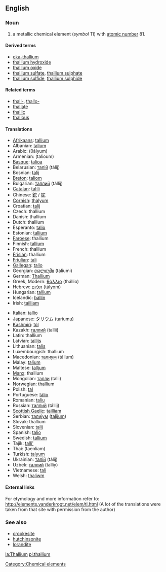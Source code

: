 {{See|Thallium}}

==English==
{{elements|Tl|mercury|Hg|lead|Pb}}
=== Noun ===
{{en-noun-unc}}
{{wikipedia}}

# a metallic chemical element (''symbol'' Tl) with [[atomic number]] 81.

====Derived terms====
*[[eka-thallium]]
*[[thallium hydroxide]]
*[[thallium oxide]]
*[[thallium sulfate]], [[thallium sulphate]]
*[[thallium sulfide]], [[thallium sulphide]]

====Related terms====
*[[thall-]], [[thallo-]]
*[[thallate]]
*[[thallic]]
*[[thallous]]

==== Translations ====
{{top}}
*[[Afrikaans]]: [[tallium]]
*Albanian: [[talium]]
*Arabic: {{ARchar|[[ثاليوم]]}} (θályum) {{m}}
*Armenian: (talioum)
*[[Basque]]: [[talioa]]
*Belarusian: [[талiй]] (tálij) {{m}}
*Bosnian: [[talij]]
*[[Breton]]: [[taliom]]
*Bulgarian: [[таллий]] (tállij) {{m}}
*[[Catalan]]: [[tal·li]]
*Chinese: [[鉈]] / [[铊]]
*[[Cornish]]: [[thalyum]]
*Croatian: [[talij]]
*Czech: thallium
*Danish: thallium
*Dutch: thallium {{n}}
*Esperanto: [[talio]]
*Estonian: [[tallium]]
*[[Faroese]]: thallium
*Finnish: [[tallium]]
*French: thallium {{m}}
*[[Frisian]]: thallium
*[[Friulian]]: [[tali]]
*[[Gallegan]]: [[talio]]
*Georgian: [[თალიუმი]] (taliumi)
*German: [[Thallium]] {{n}}
*Greek, Modern: [[θάλλιο]] (thállio) {{n}}
*Hebrew: [[תליום]] (tályom)
*Hungarian: [[tallium]]
*Icelandic: [[þallín]]
*Irish: [[tailliam]]
{{mid}}
*Italian: [[tallio]] {{m}}
*Japanese: [[タリウム]] (tariumu)
*[[Kashmiri]]: [[tôl]]
*Kazakh: [[таллий]] (tallii)
*Latin: thallium
*Latvian: [[tallijs]]
*Lithuanian: [[talis]]
*Luxembourgish: thallium
*Macedonian: [[талиум]] (tálium)
*Malay: [[talium]]
*Maltese: [[talljum]]
*[[Manx]]: thallium
*Mongolian: [[талли]] (talli)
*Norwegian: thallium
*Polish: [[tal#Polish|tal]] {{m}}
*Portuguese: [[tálio]] {{m}}
*Romanian: [[taliu]] {{n}}
*Russian: [[таллий]] (tállij) {{m}}
*[[Scottish Gaelic]]: [[tailliam]]
*Serbian: [[талиjум]] ([[talijum]]) {{m}}
*Slovak: thallium
*Slovenian: [[talij]]
*Spanish: [[talio]] {{m}}
*Swedish: [[tallium]]
*Tajik: [[talli']]
*Thai: {{THchar|[[แทลเลียม]]}} (taenliam)
*Turkish: [[talyum]]
*Ukrainian: [[талiй]] (tálij) {{m}}
*Uzbek: [[таллий]] (talliy)
*Vietnamese: [[tali#Vietnamese|tali]]
*Welsh: [[thaliwm]]
{{bottom}}

====External links====
For etymology and more information refer to:
http://elements.vanderkrogt.net/elem/tl.html
(A lot of the translations were taken from that site with permission from the author)

===See also===
*[[crookesite]]
*[[hutchinsonite]]
*[[lorandite]]

[[Category:Chemical elements]]

[[la:Thallium]]
[[pl:thallium]]